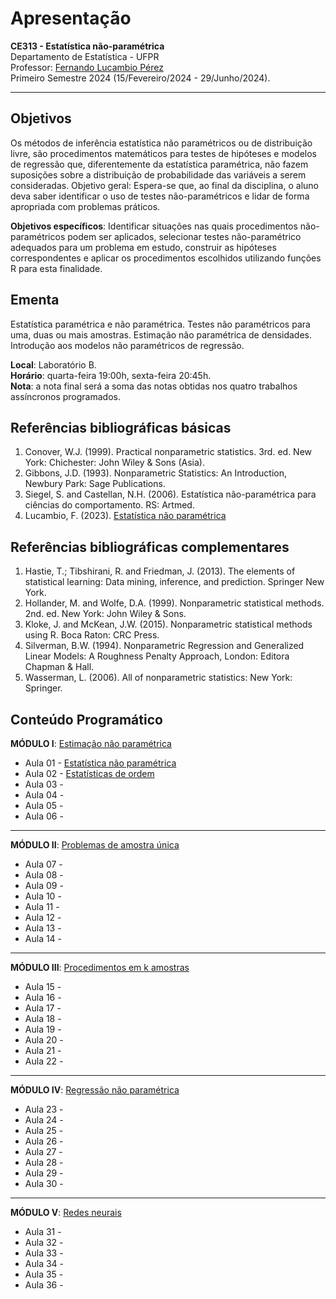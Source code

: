 # Apresentação {.unnumbered}

**CE313 - Estatística não-paramétrica**
<br>Departamento de Estatística - UFPR
<br>Professor: [Fernando Lucambio Pérez](https://docs.ufpr.br/~lucambio/)
<br>Primeiro Semestre 2024 (15/Fevereiro/2024 - 29/Junho/2024).

---

## Objetivos

Os métodos de inferência estatística não paramétricos ou de distribuição livre, são procedimentos matemáticos para testes de hipóteses e modelos de regressão que, diferentemente da estatística paramétrica, não fazem suposições sobre a distribuição de probabilidade das variáveis a serem consideradas.
Objetivo geral: Espera-se que, ao final da disciplina, o aluno deva saber identificar o uso de testes não-paramétricos e lidar de forma apropriada com problemas práticos.

**Objetivos específicos**: Identificar situações nas quais procedimentos não-paramétricos podem ser aplicados, selecionar testes não-paramétrico adequados para um problema em estudo, construir as hipóteses correspondentes e aplicar os procedimentos escolhidos utilizando funções R para esta finalidade.

## Ementa

Estatística paramétrica e não paramétrica. Testes não paramétricos para uma, duas ou mais amostras. Estimação não paramétrica de densidades. Introdução aos modelos não paramétricos de regressão.

**Local**: Laboratório B.
<br>**Horário**: quarta-feira 19:00h, sexta-feira 20:45h.
<br>**Nota**: a nota final será a soma das notas obtidas nos quatro trabalhos assíncronos programados.

## Referências bibliográficas básicas

1. Conover, W.J. (1999). Practical nonparametric statistics. 3rd. ed. New York: Chichester: John Wiley & Sons (Asia).
2. Gibbons, J.D. (1993). Nonparametric Statistics: An Introduction, Newbury Park: Sage Publications.
3. Siegel, S. and Castellan, N.H. (2006). Estatística não-paramétrica para ciências do comportamento. RS: Artmed.
4. Lucambio, F. (2023). [Estatística não paramétrica](leg.ufpr.br/~lucambio/Nonparam/Nparam.html)

## Referências bibliográficas complementares

1. Hastie, T.; Tibshirani, R. and Friedman, J. (2013). The elements of statistical learning: Data mining, inference, and prediction. Springer New York.
2. Hollander, M. and Wolfe, D.A. (1999). Nonparametric statistical methods. 2nd. ed. New York: John Wiley & Sons.
3. Kloke, J. and McKean, J.W. (2015). Nonparametric statistical methods using R. Boca Raton: CRC Press.
4. Silverman, B.W. (1994). Nonparametric Regression and Generalized Linear Models: A Roughness Penalty Approach, London: Editora Chapman & Hall.
5. Wasserman, L. (2006). All of nonparametric statistics: New York: Springer.

## Conteúdo Programático

**MÓDULO I**: [Estimação não paramétrica](leg.ufpr.br/~lucambio/Nonparam/NparamI.html)

* Aula 01 - [Estatística não paramétrica](ModuloI/Aula01/index.html)
* Aula 02 - [Estatísticas de ordem]()
* Aula 03 -
* Aula 04 -
* Aula 05 -
* Aula 06 - 

---

**MÓDULO II**: [Problemas de amostra única](leg.ufpr.br/~lucambio/Nonparam/NparamII.html)

* Aula 07 -
* Aula 08 -
* Aula 09 -
* Aula 10 -
* Aula 11 -
* Aula 12 -
* Aula 13 -
* Aula 14 -

---

**MÓDULO III**: [Procedimentos em k amostras](leg.ufpr.br/~lucambio/Nonparam/NparamIII.html)

* Aula 15 - 
* Aula 16 - 
* Aula 17 -
* Aula 18 -
* Aula 19 -
* Aula 20 -
* Aula 21 -
* Aula 22 -

---

**MÓDULO IV**: [Regressão não paramétrica](leg.ufpr.br/~lucambio/Nonparam/NparamIV.html)

* Aula 23 - 
* Aula 24 - 
* Aula 25 -
* Aula 26 -
* Aula 27 -
* Aula 28 -
* Aula 29 -
* Aula 30 -

---

**MÓDULO V**: [Redes neurais](leg.ufpr.br/~lucambio/Nonparam/NparamV.html)

* Aula 31 - 
* Aula 32 - 
* Aula 33 -
* Aula 34 -
* Aula 35 -
* Aula 36 -

